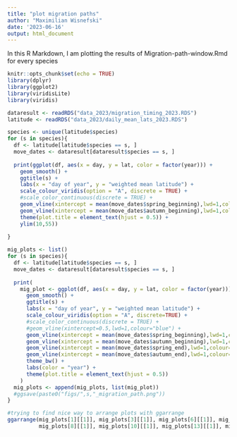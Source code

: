 ```yaml
---
title: "plot migration paths"
author: "Maximilian Wisnefski"
date: '2023-06-16'
output: html_document
---
```


In this R Markdown, I am plotting the results of Migration-path-window.Rmd for every species

```r
knitr::opts_chunk$set(echo = TRUE)
library(dplyr)
library(ggplot2)
library(viridisLite)
library(viridis)
```


```r
dataresult <- readRDS("data_2023/migration_timing_2023.RDS")
latitude <- readRDS("data_2023/daily_mean_lats_2023.RDS")
```


```r

species <- unique(latitude$species)
for (s in species){
  df <- latitude[latitude$species == s, ]
  move_dates <- dataresult[dataresult$species == s, ]
  
  print(ggplot(df, aes(x = day, y = lat, color = factor(year))) +
    geom_smooth() +
    ggtitle(s) +
    labs(x = "day of year", y = "weighted mean latitude") +
    scale_colour_viridis(option = "A", discrete = TRUE) +
    #scale_color_continuous(discrete = TRUE) + 
    geom_vline(xintercept = mean(move_dates$spring_beginning),lwd=1,colour="black", linetype = 3) +
    geom_vline(xintercept = mean(move_dates$autumn_beginning),lwd=1,colour="black", linetype = 3) +
    theme(plot.title = element_text(hjust = 0.5)) +
    ylim(10,55))
    
}
```


```r
mig_plots <- list()
for (s in species){
  df <- latitude[latitude$species == s, ]
  move_dates <- dataresult[dataresult$species == s, ]
  
  print(
    mig_plot <- ggplot(df, aes(x = day, y = lat, color = factor(year))) +
      geom_smooth() +
      ggtitle(s) +
      labs(x = "day of year", y = "weighted mean latitude") +
      scale_colour_viridis(option = "A", discrete=TRUE) +
      #scale_color_continuous(discrete = TRUE) + 
      #geom_vline(xintercept=0.5,lwd=1,colour="blue") +
      geom_vline(xintercept = mean(move_dates$spring_beginning),lwd=1,colour="black", linetype = 3) +
      geom_vline(xintercept = mean(move_dates$autumn_beginning),lwd=1,colour="black", linetype = 3) +
      geom_vline(xintercept = mean(move_dates$spring_end),lwd=1,colour="black", linetype = 3) +
      geom_vline(xintercept = mean(move_dates$autumn_end),lwd=1,colour="black", linetype = 3) +
      theme_bw() +
      labs(color = "year") +
      theme(plot.title = element_text(hjust = 0.5))
    )
  mig_plots <- append(mig_plots, list(mig_plot))
  #ggsave(paste0("figs/",s,"_migration_path.png"))
}
```





```r
#trying to find nice way to arrange plots with ggarrange
ggarrange(mig_plots[1][[1]], mig_plots[3][[1]], mig_plots[6][[1]], mig_plots[7][[1]],
          mig_plots[8][[1]], mig_plots[10][[1]], mig_plots[13][[1]], mig_plots[15][[1]])
```





